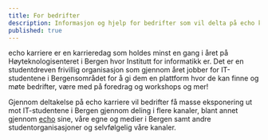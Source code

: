 ```yaml
---
title: For bedrifter
description: Informasjon og hjelp for bedrifter som vil delta på echo karriere.
published: true
---
```


echo karriere er en karrieredag som holdes minst en gang i året på Høyteknologisenteret
i Bergen hvor Institutt for informatikk er. Det er en studentdreven frivillig organisasjon
som gjennom året jobber for IT-studentene i Bergensområdet for å gi dem en plattform
hvor de kan finne og møte bedrifter, være med på foredrag og workshops og mer!

Gjennom deltakelse på echo karriere vil bedrifter få masse eksponering ut mot
IT-studentene i Bergen gjennom deling i flere kanaler, blant annet gjennom
[echo](https://echo.uib.no/) sine, våre egne og medier i Bergen samt andre studentorganisasjoner
og selvfølgelig våre kanaler.
